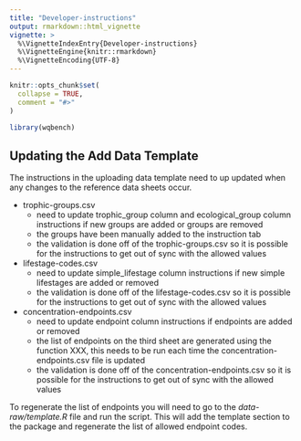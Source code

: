 ```yaml
---
title: "Developer-instructions"
output: rmarkdown::html_vignette
vignette: >
  %\VignetteIndexEntry{Developer-instructions}
  %\VignetteEngine{knitr::rmarkdown}
  %\VignetteEncoding{UTF-8}
---
```


```r
knitr::opts_chunk$set(
  collapse = TRUE,
  comment = "#>"
)
```

```r
library(wqbench)
```

## Updating the Add Data Template

The instructions in the uploading data template need to up updated when any changes to the reference data sheets occur. 

- trophic-groups.csv
  - need to update trophic_group column and ecological_group column instructions if new groups are added or groups are removed
  - the groups have been manually added to the instruction tab
  - the validation is done off of the trophic-groups.csv so it is possible for the instructions to get out of sync with the allowed values
   
- lifestage-codes.csv
  - need to update simple_lifestage column instructions if new simple lifestages are added or removed 
  - the validation is done off of the lifestage-codes.csv so it is possible for the instructions to get out of sync with the allowed values
  
- concentration-endpoints.csv
  - need to update endpoint column instructions if endpoints are added or removed
  - the list of endpoints on the third sheet are generated using the function XXX, this needs to be run each time the concentration-endpoints.csv file is updated
  - the validation is done off of the concentration-endpoints.csv so it is possible for the instructions to get out of sync with the allowed values  
  
To regenerate the list of endpoints you will need to go to the *data-raw/template.R* file and run the script.
This will add the template section to the package and regenerate the list of allowed endpoint codes.